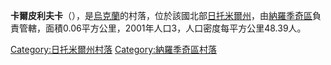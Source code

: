 {{Expand language|1=hy|time=2020-07-11T11:00:41+00:00}}
{{Unreferenced|time=2020-07-11T11:00:41+00:00}}
{{coord|51|2|49|N|29|21|57|E|scale:30000|display=title}}

'''卡爾皮利夫卡'''（{{lang-uk|Карпилівка}}），是[[烏克蘭|烏克蘭]]的村落，位於該國北部[[日托米爾州|日托米爾州]]，由[[納羅季奇區|納羅季奇區]]負責管轄，面積0.06平方公里，2001年人口3，人口密度每平方公里48.39人。

{{DEFAULTSORT:Карпилівка}}
[[Category:日托米爾州村落|Category:日托米爾州村落]]
[[Category:納羅季奇區村落|Category:納羅季奇區村落]]


{{Zhytomyr-geo-stub}}